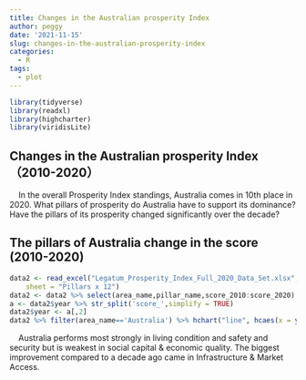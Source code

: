 ```yaml
---
title: Changes in the Australian prosperity Index
author: peggy
date: '2021-11-15'
slug: changes-in-the-australian-prosperity-index
categories:
  - R
tags:
  - plot
---
```


```r
library(tidyverse)
library(readxl)
library(highcharter)
library(viridisLite)
```

## Changes in the Australian prosperity Index（2010-2020）

&nbsp;&nbsp;&nbsp;&nbsp;In the overall Prosperity Index standings, Australia comes in 10th place in 2020. What pillars of prosperity do Australia have to support its dominance? Have the pillars of its prosperity changed significantly over the decade?

## The pillars of Australia change in the score (2010-2020)



```r
data2 <- read_excel("Legatum_Prosperity_Index_Full_2020_Data_Set.xlsx", 
    sheet = "Pillars x 12")
data2 <- data2 %>% select(area_name,pillar_name,score_2010:score_2020) %>% pivot_longer(!c(area_name,pillar_name), names_to = "year", values_to = "score")
a <- data2$year %>% str_split('score_',simplify = TRUE)
data2$year <- a[,2]
data2 %>% filter(area_name=='Australia') %>% hchart("line", hcaes(x = year, y = score, group = pillar_name))
```

&nbsp;&nbsp;&nbsp;&nbsp;Australia performs most strongly in living condition and safety and security but is weakest in social capital & economic quality. The biggest improvement compared to a decade ago came in Infrastructure & Market Access.